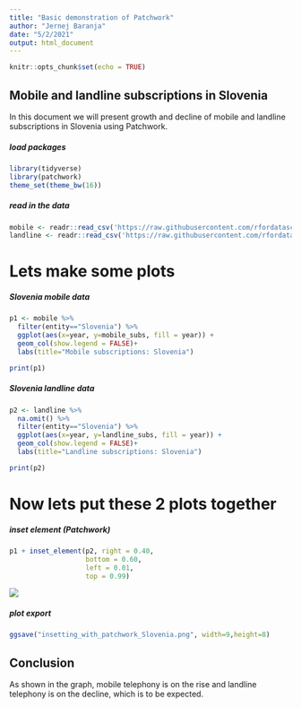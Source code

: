 ```yaml
---
title: "Basic demonstration of Patchwork"
author: "Jernej Baranja"
date: "5/2/2021"
output: html_document
---
```


```r
knitr::opts_chunk$set(echo = TRUE)
```

## Mobile and landline subscriptions in Slovenia

In this document we will present growth and decline of mobile and landline subscriptions in Slovenia using Patchwork. 

##### load packages 
```r
library(tidyverse)
library(patchwork)
theme_set(theme_bw(16))
```

##### read in the data 
```r
mobile <- readr::read_csv('https://raw.githubusercontent.com/rfordatascience/tidytuesday/master/data/2020/2020-11-10/mobile.csv')
landline <- readr::read_csv('https://raw.githubusercontent.com/rfordatascience/tidytuesday/master/data/2020/2020-11-10/landline.csv')
```

# Lets make some plots

##### Slovenia mobile data
```r
p1 <- mobile %>%
  filter(entity=="Slovenia") %>%
  ggplot(aes(x=year, y=mobile_subs, fill = year)) + 
  geom_col(show.legend = FALSE)+
  labs(title="Mobile subscriptions: Slovenia")

print(p1)
```

##### Slovenia landline data
```r
p2 <- landline %>%
  na.omit() %>% 
  filter(entity=="Slovenia") %>%
  ggplot(aes(x=year, y=landline_subs, fill = year)) + 
  geom_col(show.legend = FALSE)+
  labs(title="Landline subscriptions: Slovenia")

print(p2)
```




# Now lets put these 2 plots together

##### inset element (Patchwork)
```r
p1 + inset_element(p2, right = 0.40,
                   bottom = 0.60, 
                   left = 0.01,
                   top = 0.99) 
```

![](insetting_with_patchwork_Slovenia.png)

##### plot export
```r
ggsave("insetting_with_patchwork_Slovenia.png", width=9,height=8)
```

## Conclusion

As shown in the graph, mobile telephony is on the rise and landline telephony is on the decline, which is to be expected.




